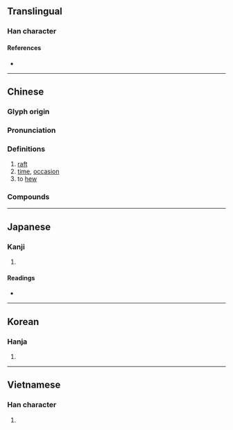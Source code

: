 {{character info}}
==Translingual==

===Han character===
{{Han char|rn=75|rad=木|as=10|sn=14|four=48911|canj=DTQM|ids=⿰木差}}

====References====
* {{Han ref|kx=0546.100|dkj=15320|dj=0934.020|hdz=21255.020|uh=69CE|ud=27086|bh=E241|bd=57921}}

----

==Chinese==
{{zh-forms}}

===Glyph origin===
{{Han etym}}

===Pronunciation===
{{zh-pron
|m=chá
|m-s=
|c=caa4
|c-t=
|g=
|h=pfs=
|j=
|md=
|mn=
|mn-t=
|w=
|x=
|mc=y
|oc=y
|ma=
|cat=n,v
}}

===Definitions===
{{zh-hanzi}}

# [[raft]]
# [[time]], [[occasion]]
# to [[hew]]

===Compounds===
{{zh-der|槎杯|槎枒|槎櫛|翻槎}}

----

==Japanese==

===Kanji===
{{ja-kanji|grade=|rs=木10}}

# {{rfdef|ja|sort=木10}}

====Readings====
* {{ja-readings
|goon=じゃ
|kanon=さ
|kun=いかだ-, き-る
}}

----

==Korean==

===Hanja===
{{ko-hanja|hangeul=[[차]], [[사]]|eumhun=|rv=cha, sa|mr=ch'a, sa|y=cha, sa}}

# {{rfdef|ko|sort=木10}}

----

==Vietnamese==

===Han character===
{{vi-hantu|rs=木10|xay}}

# {{rfdef|vi|sort=木10}}